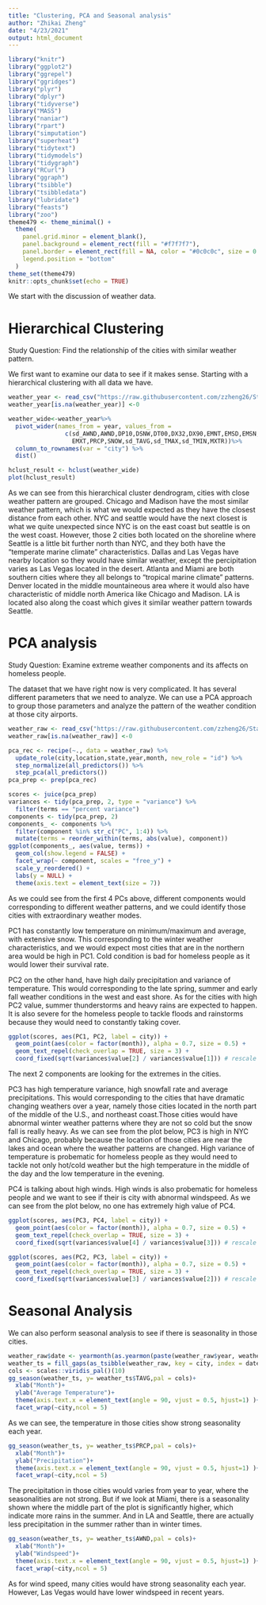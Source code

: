 ```yaml
---
title: "Clustering, PCA and Seasonal analysis"
author: "Zhikai Zheng"
date: "4/23/2021"
output: html_document
---
```


```r
library("knitr")
library("ggplot2")
library("ggrepel")
library("ggridges")
library("plyr")
library("dplyr")
library("tidyverse")
library("MASS")
library("naniar")
library("rpart")
library("simputation")
library("superheat")
library("tidytext")
library("tidymodels")
library("tidygraph")
library("RCurl")
library("ggraph")
library("tsibble")
library("tsibbledata")
library("lubridate")
library("feasts")
library("zoo")
theme479 <- theme_minimal() + 
  theme(
    panel.grid.minor = element_blank(),
    panel.background = element_rect(fill = "#f7f7f7"),
    panel.border = element_rect(fill = NA, color = "#0c0c0c", size = 0.6),
    legend.position = "bottom"
  )
theme_set(theme479)
knitr::opts_chunk$set(echo = TRUE)
```

We start with the discussion of weather data.

# Hierarchical Clustering

Study Question: Find the relationship of the cities with similar weather pattern.

We first want to examine our data to see if it makes sense. Starting with a hierarchical clustering with all data we have.

```r
weather_year <- read_csv("https://raw.githubusercontent.com/zzheng26/Stat-479-Group-6/main/SampleProjectData/project_weather_data%20in%20year%20resolution.csv")
weather_year[is.na(weather_year)] <-0
```

```r
weather_wide<-weather_year%>%
  pivot_wider(names_from = year, values_from = 
                c(sd_AWND,AWND,DP10,DSNW,DT00,DX32,DX90,EMNT,EMSD,EMSN,EMXP,
                  EMXT,PRCP,SNOW,sd_TAVG,sd_TMAX,sd_TMIN,MXTR))%>%
  column_to_rownames(var = "city") %>%
  dist()
```

```r
hclust_result <- hclust(weather_wide)
plot(hclust_result)
```

As we can see from this hierarchical cluster dendrogram, cities with close weather pattern are grouped. Chicago and Madison have the most similar weather pattern, which is what we would expected as they have the closest distance from each other. NYC and seattle would have the next closest is what we quite unexpected since NYC is on the east coast but seattle is on the west coast. However, those 2 cities both located on the shoreline where Seattle is a little bit further north than NYC, and they both have the "temperate marine climate" characteristics. Dallas and Las Vegas have nearby location so they would have similar weather, except the percipitation varies as Las Vegas located in the desert. Atlanta and Miami are both southern cities where they all belongs to "tropical marine climate" patterns. Denver located in the middle mountaineous area where it would also have characteristic of middle north America like Chicago and Madison. LA is located also along the coast which gives it similar weather pattern towards Seattle.

# PCA analysis

Study Question: Examine extreme weather components and its affects on homeless people.

The dataset that we have right now is very complicated. It has several different parameters that we need to analyze. We can use a PCA approach to group those parameters and analyze the pattern of the weather condition at those city airports.

```r
weather_raw <- read_csv("https://raw.githubusercontent.com/zzheng26/Stat-479-Group-6/main/SampleProjectData/project_weather_data.csv")
weather_raw[is.na(weather_raw)] <-0
```

```r
pca_rec <- recipe(~., data = weather_raw) %>%
  update_role(city,location,state,year,month, new_role = "id") %>%
  step_normalize(all_predictors()) %>%
  step_pca(all_predictors())
pca_prep <- prep(pca_rec)
```

```r
scores <- juice(pca_prep)
variances <- tidy(pca_prep, 2, type = "variance") %>%
  filter(terms == "percent variance")
components <- tidy(pca_prep, 2)
components_ <- components %>%
  filter(component %in% str_c("PC", 1:4)) %>%
  mutate(terms = reorder_within(terms, abs(value), component))
ggplot(components_, aes(value, terms)) +
  geom_col(show.legend = FALSE) +
  facet_wrap(~ component, scales = "free_y") +
  scale_y_reordered() +
  labs(y = NULL) +
  theme(axis.text = element_text(size = 7))
```

As we could see from the first 4 PCs above, different components would corresponding to different weather patterns, and we could identify those cities with extraordinary weather modes. 

PC1 has constantly low temperature on minimum/maximum and average, with extensive snow. This corresponding to the winter weather characteristics, and we would expect most cities that are in the northern area would be high in PC1. Cold condition is bad for homeless people as it would lower their survival rate.

PC2 on the other hand, have high daily precipitation and variance of temperature. This would corresponding to the late spring, summer and early fall weather conditions in the west and east shore. As for the cities with high PC2 value, summer thunderstorms and heavy rains are expected to happen. It is also severe for the homeless people to tackle floods and rainstorms because they would need to constantly taking cover.

```r
ggplot(scores, aes(PC1, PC2, label = city)) +
  geom_point(aes(color = factor(month)), alpha = 0.7, size = 0.5) +
  geom_text_repel(check_overlap = TRUE, size = 3) +
  coord_fixed(sqrt(variances$value[2] / variances$value[1])) # rescale axes to reflect variance
```

The next 2 components are looking for the extremes in the cities.

PC3 has high temperature variance, high snowfall rate and average precipitations. This would corresponding to the cities that have dramatic changing weathers over a year, namely those cities located in the north part of the middle of the U.S., and northeast coast.Those cities would have abnormal winter weather patterns where they are not so cold but the snow fall is really heavy. As we can see from the plot below, PC3 is high in NYC and Chicago, probably because the location of those cities are near the lakes and ocean where the weather patterns are changed. High variance of temperature is probematic for homeless people as they would need to tackle not only hot/cold weather but the high temperature in the middle of the day and the low temperature in the evening.

PC4 is talking about high winds. High winds is also probematic for homeless people and we want to see if their is city with abnormal windspeed. As we can see from the plot below, no one has extremely high value of PC4.

```r
ggplot(scores, aes(PC3, PC4, label = city)) +
  geom_point(aes(color = factor(month)), alpha = 0.7, size = 0.5) +
  geom_text_repel(check_overlap = TRUE, size = 3) +
  coord_fixed(sqrt(variances$value[4] / variances$value[3])) # rescale axes to reflect variance
```


```r
ggplot(scores, aes(PC2, PC3, label = city)) +
  geom_point(aes(color = factor(month)), alpha = 0.7, size = 0.5) +
  geom_text_repel(check_overlap = TRUE, size = 3) +
  coord_fixed(sqrt(variances$value[3] / variances$value[2])) # rescale axes to reflect variance
```

# Seasonal Analysis 

We can also perform seasonal analysis to see if there is seasonality in those cities.

```r
weather_raw$date <- yearmonth(as.yearmon(paste(weather_raw$year, weather_raw$month), "%Y %m"))
weather_ts = fill_gaps(as_tsibble(weather_raw, key = city, index = date))
cols <- scales::viridis_pal()(10)
gg_season(weather_ts, y= weather_ts$TAVG,pal = cols)+
  xlab("Month")+
  ylab("Average Temperature")+
  theme(axis.text.x = element_text(angle = 90, vjust = 0.5, hjust=1) )+
  facet_wrap(~city,ncol = 5)
```

As we can see, the temperature in those cities show strong seasonality each year.

```r
gg_season(weather_ts, y= weather_ts$PRCP,pal = cols)+
  xlab("Month")+
  ylab("Precipitation")+
  theme(axis.text.x = element_text(angle = 90, vjust = 0.5, hjust=1) )+
  facet_wrap(~city,ncol = 5)
```

The precipitation in those cities would varies from year to year, where the seasonalities are not strong. But if we look at Miami, there is a seasonality shown where the middle part of the plot is significantly higher, which indicate more rains in the summer. And in LA and Seattle, there are actually less precipitation in the summer rather than in winter times. 

```r
gg_season(weather_ts, y= weather_ts$AWND,pal = cols)+
  xlab("Month")+
  ylab("Windspeed")+
  theme(axis.text.x = element_text(angle = 90, vjust = 0.5, hjust=1) )+
  facet_wrap(~city,ncol = 5)
```

As for wind speed, many cities would have strong seasonality each year. However, Las Vegas would have lower windspeed in recent years. 